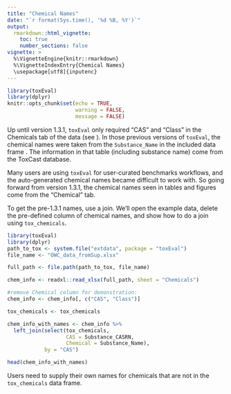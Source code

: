 ---
title: "Chemical Names"
date: "`r format(Sys.time(), '%d %B, %Y')`"
output: 
  rmarkdown::html_vignette:
    toc: true
    number_sections: false
vignette: >
  %\VignetteEngine{knitr::rmarkdown}
  %\VignetteIndexEntry{Chemical Names}
  \usepackage[utf8]{inputenc}
---

```{r setup, include=FALSE}
library(toxEval)
library(dplyr)
knitr::opts_chunk$set(echo = TRUE,
                      warning = FALSE,
                      message = FALSE)
```

Up until version 1.3.1, `toxEval` only required "CAS" and "Class" in the Chemicals tab of the data (see \code{vignette("PrepareData", package = "toxEval")}). In those previous versions of `toxEval`, the chemical names were taken from the `Substance_Name` in the included data frame \code{tox_chemicals}. The information in that table (including substance name) come from the ToxCast database.

Many users are using `toxEval` for user-curated benchmarks workflows, and the auto-generated chemical names became difficult to work with. So going forward from version 1.3.1, the chemical names seen in tables and figures come from the "Chemical" tab.

To get the pre-1.3.1 names, use a join. We'll open the example data, delete the pre-defined column of chemical names, and show how to do a join using `tox_chemicals`.

```{r}
library(toxEval)
library(dplyr)
path_to_tox <- system.file("extdata", package = "toxEval")
file_name <- "OWC_data_fromSup.xlsx"

full_path <- file.path(path_to_tox, file_name)

chem_info <- readxl::read_xlsx(full_path, sheet = "Chemicals")

#remove Chemical column for demonstration:
chem_info <- chem_info[, c("CAS", "Class")]

tox_chemicals <- tox_chemicals

chem_info_with_names <- chem_info %>%
  left_join(select(tox_chemicals,
                   CAS = Substance_CASRN,
                   Chemical = Substance_Name),
            by = "CAS")

head(chem_info_with_names)

```

Users need to supply their own names for chemicals that are not in the `tox_chemicals` data frame. 

